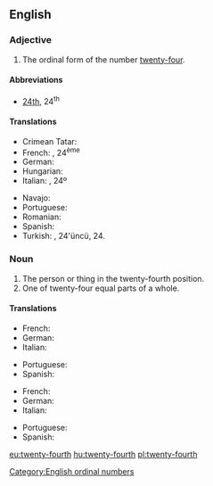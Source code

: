 ==English==

===Adjective===
{{en-adj|-}}

# The ordinal form of the number [[twenty-four]].

====Abbreviations====
* [[24th]], 24<sup>th</sup>

====Translations====
{{trans-top|the ordinal form of the number twenty-four}}
* Crimean Tatar: {{t|crh|yigirmi dörtünci}}
* French: {{t+|fr|vingt-quatrième}}, 24<sup>ème</sup>
* German: {{t|de|vierundzwanzigste}}
* Hungarian: {{t+|hu|huszonnegyedik}}
* Italian: {{t|it|ventiquattresimo}}, 24º
{{trans-mid}}
* Navajo: {{t|nv|naadįįdį́į́ʼ góneʼ}}
* Portuguese: {{t|pt|vigésimo quarto}}
* Romanian: {{t|ro|douăzeci și patrulea}}
* Spanish: {{t|es|vigésimo cuarto}}
* Turkish: {{t|tr|yirmi dördüncü}}, 24'üncü, 24.
{{trans-bottom}}

===Noun===
{{en-noun}}

# The person or thing in the twenty-fourth position.
# One of twenty-four equal parts of a whole.

====Translations====
{{trans-top|person or thing in the twenty-fourth position}}
* French: {{t+|fr|vingt-quatrième|m|f}}
* German: {{t|de|vierundzwanzigste}}
* Italian: {{t|it|ventiquattresimo|m}}
{{trans-mid}}
* Portuguese: {{t|pt|vigésimo quarto}}
* Spanish: {{t|es|vigésimo cuarto}}
{{trans-bottom}}

{{trans-top|one of twenty-four equal parts of a whole}}
* French: {{t+|fr|vingt-quatrième|m}}
* German: {{t|de|vierundzwanzigste}}
* Italian: {{t|it|ventiquattresimo|m}}
{{trans-mid}}
* Portuguese: {{t|pt|vinte e quatro avos}}
* Spanish: {{t|es|vigésimo cuarto}}
{{trans-bottom}}

[[Category:English ordinal numbers]]

[[eu:twenty-fourth]]
[[hu:twenty-fourth]]
[[pl:twenty-fourth]]